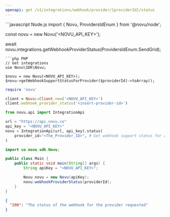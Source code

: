 ```yaml
---
openapi: get /v1/integrations/webhook/provider/{providerId}/status
---
```



<ApikeyWarning />

<RequestExample>
```javascript Node.js
import { Novu, ProvidersIdEnum } from '@novu/node';

const novu = new Novu('<NOVU_API_KEY>');

await novu.integrations.getWebhookProviderStatus(ProvidersIdEnum.SendGrid);

````
```php PHP
// Get integrations
use Novu\SDK\Novu;

$novu = new Novu(<NOVU_API_KEY>);
$novu->getWebhookSupportStatusForProvider($providerId)->toArray();
````

```ruby Ruby
require 'novu'

client = Novu::Client.new('<NOVU_API_KEY>')
client.webhook_provider_status('<insert-provider-id>')
```

```python Python
from novu.api import IntegrationApi

url = "https://api.novu.co"
api_key = "<NOVU_API_KEY>"
novu = IntegrationApi(url, api_key).status(
    provider_id="<The_Provider_ID>", # Get webhook support status for a given provider using its providerID.
)
```

```java Java
import co.novu.sdk.Novu;

public class Main {
    public static void main(String[] args) {
        String apiKey = "<NOVU_API_KEY>";

        Novu novu = new Novu(apiKey);
        novu.webhookProviderStatus(providerId);
    }
}
```

</RequestExample>

<ResponseExample>

```json Response
{
  "200": "The status of the webhook for the provider requested"
}
```

</ResponseExample>
